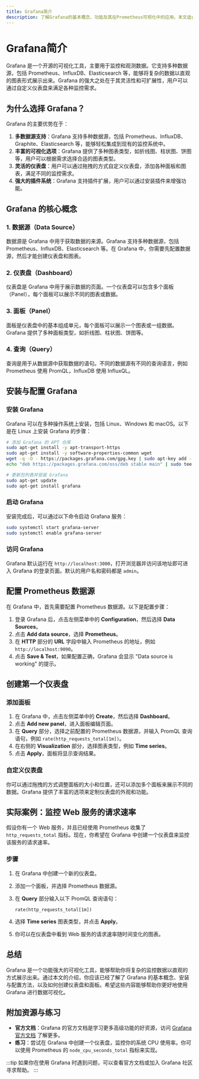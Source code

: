 ```yaml
---
title: Grafana简介
description: 了解Grafana的基本概念、功能及其在Prometheus可视化中的应用。本文适合初学者，将逐步讲解Grafana的核心功能，并提供实际案例和代码示例。
---
```


# Grafana简介

Grafana 是一个开源的可视化工具，主要用于监控和观测数据。它支持多种数据源，包括 Prometheus、InfluxDB、Elasticsearch 等，能够将复杂的数据以直观的图表形式展示出来。Grafana 的强大之处在于其灵活性和可扩展性，用户可以通过自定义仪表盘来满足各种监控需求。

## 为什么选择 Grafana？

Grafana 的主要优势在于：

1. **多数据源支持**：Grafana 支持多种数据源，包括 Prometheus、InfluxDB、Graphite、Elasticsearch 等，能够轻松集成到现有的监控系统中。
2. **丰富的可视化选项**：Grafana 提供了多种图表类型，如折线图、柱状图、饼图等，用户可以根据需求选择合适的图表类型。
3. **灵活的仪表盘**：用户可以通过拖拽的方式自定义仪表盘，添加各种面板和图表，满足不同的监控需求。
4. **强大的插件系统**：Grafana 支持插件扩展，用户可以通过安装插件来增强功能。

## Grafana 的核心概念

### 1. 数据源（Data Source）

数据源是 Grafana 中用于获取数据的来源。Grafana 支持多种数据源，包括 Prometheus、InfluxDB、Elasticsearch 等。在 Grafana 中，你需要先配置数据源，然后才能创建仪表盘和图表。

### 2. 仪表盘（Dashboard）

仪表盘是 Grafana 中用于展示数据的页面。一个仪表盘可以包含多个面板（Panel），每个面板可以展示不同的图表或数据。

### 3. 面板（Panel）

面板是仪表盘中的基本组成单元，每个面板可以展示一个图表或一组数据。Grafana 提供了多种面板类型，如折线图、柱状图、饼图等。

### 4. 查询（Query）

查询是用于从数据源中获取数据的语句。不同的数据源有不同的查询语言，例如 Prometheus 使用 PromQL，InfluxDB 使用 InfluxQL。

## 安装与配置 Grafana

### 安装 Grafana

Grafana 可以在多种操作系统上安装，包括 Linux、Windows 和 macOS。以下是在 Linux 上安装 Grafana 的步骤：

```bash
# 添加 Grafana 的 APT 仓库
sudo apt-get install -y apt-transport-https
sudo apt-get install -y software-properties-common wget
wget -q -O - https://packages.grafana.com/gpg.key | sudo apt-key add -
echo "deb https://packages.grafana.com/oss/deb stable main" | sudo tee -a /etc/apt/sources.list.d/grafana.list

# 更新包列表并安装 Grafana
sudo apt-get update
sudo apt-get install grafana
```

### 启动 Grafana

安装完成后，可以通过以下命令启动 Grafana 服务：

```bash
sudo systemctl start grafana-server
sudo systemctl enable grafana-server
```

### 访问 Grafana

Grafana 默认运行在 `http://localhost:3000`，打开浏览器并访问该地址即可进入 Grafana 的登录页面。默认的用户名和密码都是 `admin`。

## 配置 Prometheus 数据源

在 Grafana 中，首先需要配置 Prometheus 数据源。以下是配置步骤：

1. 登录 Grafana 后，点击左侧菜单中的 **Configuration**，然后选择 **Data Sources**。
2. 点击 **Add data source**，选择 **Prometheus**。
3. 在 **HTTP** 部分的 **URL** 字段中输入 Prometheus 的地址，例如 `http://localhost:9090`。
4. 点击 **Save & Test**，如果配置正确，Grafana 会显示 "Data source is working" 的提示。

## 创建第一个仪表盘

### 添加面板

1. 在 Grafana 中，点击左侧菜单中的 **Create**，然后选择 **Dashboard**。
2. 点击 **Add new panel**，进入面板编辑页面。
3. 在 **Query** 部分，选择之前配置的 Prometheus 数据源，并输入 PromQL 查询语句，例如 `rate(http_requests_total[1m])`。
4. 在右侧的 **Visualization** 部分，选择图表类型，例如 **Time series**。
5. 点击 **Apply**，面板将显示查询结果。

### 自定义仪表盘

你可以通过拖拽的方式调整面板的大小和位置，还可以添加多个面板来展示不同的数据。Grafana 提供了丰富的选项来定制仪表盘的外观和功能。

## 实际案例：监控 Web 服务的请求速率

假设你有一个 Web 服务，并且已经使用 Prometheus 收集了 `http_requests_total` 指标。现在，你希望在 Grafana 中创建一个仪表盘来监控该服务的请求速率。

### 步骤

1. 在 Grafana 中创建一个新的仪表盘。
2. 添加一个面板，并选择 Prometheus 数据源。
3. 在 **Query** 部分输入以下 PromQL 查询语句：

   ```promql
   rate(http_requests_total[1m])
   ```

4. 选择 **Time series** 图表类型，并点击 **Apply**。
5. 你可以在仪表盘中看到 Web 服务的请求速率随时间变化的图表。

## 总结

Grafana 是一个功能强大的可视化工具，能够帮助你将复杂的监控数据以直观的方式展示出来。通过本文的介绍，你应该已经了解了 Grafana 的基本概念、安装与配置方法，以及如何创建仪表盘和面板。希望这些内容能够帮助你更好地使用 Grafana 进行数据可视化。

## 附加资源与练习

- **官方文档**：Grafana 的官方文档是学习更多高级功能的好资源，访问 [Grafana 官方文档](https://grafana.com/docs/) 了解更多。
- **练习**：尝试在 Grafana 中创建一个仪表盘，监控你的系统 CPU 使用率。你可以使用 Prometheus 的 `node_cpu_seconds_total` 指标来实现。

:::tip
如果你在使用 Grafana 时遇到问题，可以查看官方文档或加入 Grafana 社区寻求帮助。
:::